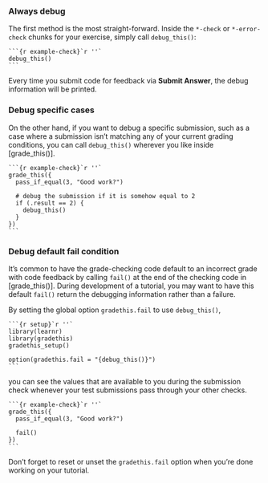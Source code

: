 
### Always debug

The first method is the most straight-forward. 
Inside the `*-check` or `*-error-check` chunks for your exercise,
simply call `debug_this()`:

````
```{r example-check}`r ''`
debug_this()
```
````

Every time you submit code for feedback via **Submit Answer**,
the debug information will be printed.


### Debug specific cases

On the other hand, if you want to debug a specific submission,
such as a case where a submission isn't matching any of your current grading conditions,
you can call `debug_this()` wherever you like inside [grade_this()].

````
```{r example-check}`r ''`
grade_this({
  pass_if_equal(3, "Good work?")
  
  # debug the submission if it is somehow equal to 2
  if (.result == 2) {
    debug_this()
  }
})
```
````

### Debug default fail condition

It's common to have the grade-checking code 
default to an incorrect grade with code feedback
by calling `fail()` at the end of the checking code in [grade_this()].
During development of a tutorial,
you may want to have this default `fail()` return the debugging information
rather than a failure.

By setting the global option `gradethis.fail` to use `debug_this()`,

````
```{r setup}`r ''`
library(learnr)
library(gradethis)
gradethis_setup()

option(gradethis.fail = "{debug_this()}")
```
````

you can see the values that are available to you during the submission check
whenever your test submissions pass through your other checks.

````
```{r example-check}`r ''`
grade_this({
  pass_if_equal(3, "Good work?")
  
  fail()
})
```
````

Don't forget to reset or unset the `gradethis.fail` option
when you're done working on your tutorial.
